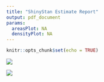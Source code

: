 ```yaml
---
title: "ShinyStan Estimate Report"
output: pdf_document
params:
  areasPlot: NA
  densityPlot: NA
---
```


```r
knitr::opts_chunk$set(echo = TRUE)
```


![](./wide_ensemble.png)

![](./stan_logo.png)



